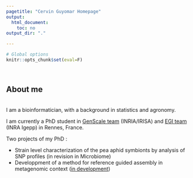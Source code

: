 ```yaml
---
pagetitle: "Cervin Guyomar Homepage"
output: 
  html_document:
    toc: no
output_dir: "."

---
```


```r
# Global options
knitr::opts_chunk$set(eval=F)
```
<br>

## About me

<br>
I am a bioinformatician, with a background in statistics and agronomy.

I am currently a PhD student in [GenScale team](https://team.inria.fr/genscale/) (INRIA/IRISA) and [EGI team](https://www6.rennes.inra.fr/igepp/Equipes-de-recherche/Ecologie-et-Genetique-des-Insectes) (INRA Igepp) in Rennes, France.

Two projects of my PhD :

* Strain level characterization of the pea aphid symbionts by analysis of SNP profiles (in revision in Microbiome)
* Developpment of a method for reference guided assembly in metagenomic context ([in development](https://github.com/GATB/MindTheGap))

